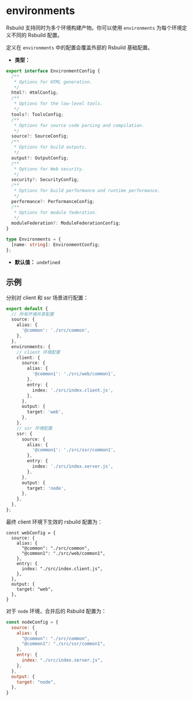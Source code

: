 # environments

Rsbuild 支持同时为多个环境构建产物。你可以使用  `environments`  为每个环境定义不同的 Rsbuild 配置。

定义在 `environments` 中的配置会覆盖外部的 Rsbuild 基础配置。

- **类型：**

```ts
export interface EnvironmentConfig {
  /**
   * Options for HTML generation.
   */
  html?: HtmlConfig;
  /**
   * Options for the low-level tools.
   */
  tools?: ToolsConfig;
  /**
   * Options for source code parsing and compilation.
   */
  source?: SourceConfig;
  /**
   * Options for build outputs.
   */
  output?: OutputConfig;
  /**
   * Options for Web security.
   */
  security?: SecurityConfig;
  /**
   * Options for build performance and runtime performance.
   */
  performance?: PerformanceConfig;
  /**
   * Options for module federation.
   */
  moduleFederation?: ModuleFederationConfig;
}

type Environments = {
  [name: string]: EnvironmentConfig;
};
```

- **默认值：** `undefined`

## 示例

分别对 client 和 ssr 场景进行配置：

```ts title="rsbuild.config.ts"
export default {
  // 所有环境共享配置
  source: {
    alias: {
      '@common': './src/common',
    },
  },
  environments: {
    // client 环境配置
    client: {
      source: {
        alias: {
          '@common1': './src/web/common1',
        },
        entry: {
          index: './src/index.client.js',
        },
      },
      output: {
        target: 'web',
      },
    },
    // ssr 环境配置
    ssr: {
      source: {
        alias: {
          '@common1': './src/ssr/common1',
        },
        entry: {
          index: './src/index.server.js',
        },
      },
      output: {
        target: 'node',
      },
    },
  },
};
```

最终 client 环境下生效的 rsbuild 配置为：

```
const webConfig = {
  source: {
    alias: {
      "@common": "./src/common",
      "@common1": "./src/web/common1",
    },
    entry: {
      index: "./src/index.client.js",
    },
  },
  output: {
    target: "web",
  },
}
```

对于 `node` 环境，合并后的 Rsbuild 配置为：

```js
const nodeConfig = {
  source: {
    alias: {
      "@common": "./src/common",
      "@common1": "./src/ssr/common1",
    },
    entry: {
      index: "./src/index.server.js",
    },
  },
  output: {
    target: "node",
  },
}
```
